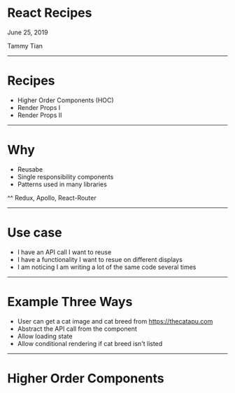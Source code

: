 
# React Recipes
June 25, 2019

Tammy Tian

---
# Recipes
- Higher Order Components (HOC)
- Render Props I
- Render Props II

---
# Why 
- Reusabe
- Single responsibility components
- Patterns used in many libraries 

^^ Redux, Apollo, React-Router

---

# Use case

- I have an API call I want to reuse
- I have a functionality I want to resue on different displays
- I am noticing I am writing a lot of the same code several times

---

# Example Three Ways

- User can get a cat image and cat breed from https://thecatapu.com
- Abstract the API call from the component
- Allow loading state
- Allow conditional rendering if cat breed isn't listed

---
# Higher Order Components

<CodeSurfer code="console.log('Hello, World!');" />

